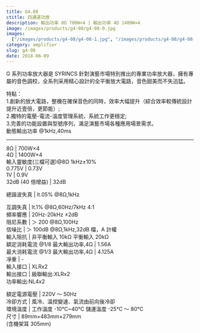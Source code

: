 ```yaml
---
title: G4.08
ctitle: 四通道功放
description: 輸出功率 8Ω 700W×4 | 輸出功率 4Ω 1400W×4
image: /images/products/g4-08/g4-08-0.jpg
images:
  ["/images/products/g4-08/g4-08-1.jpg", "/images/products/g4-08/g4-08-2.jpg"]
category: amplifier
slug: g4-08
date: 2018-06-09
---
```


G 系列功率放大器是 SYRINCS 針對演藝市場特別推出的專業功率放大器，擁有專屬的音色調校，全系列采用精心設計的全平衡放大電路，音色甜美而不失迅猛。

特點：  
1.創新的放大電路，整機在確保音色的同時，效率大幅提升（綜合效率較傳統設計提升近壹倍，更節能）;  
2.獨特的電壓-電流-溫度管理系統，系統工作更穩定;  
3.完善的功能設置與型號序列，滿足演藝市場各種應用場景需求。  
動態輸出功率 @1kHz,40ms

---

8Ω | 700W×4  
4Ω | 1400W×4  
輸入靈敏度(三檔可選)@8Ω 1kHz±10%  
0.775V | 0.73V  
1V | 0.9V  
32dB (40 倍增益) | 32dB

總諧波失真 | lt.05% @8Ω,1kHz

互調失真 | lt.1% @8Ω,60Hz/7kHz 4:1  
頻率響應 | 20Hz-20kHz ±2dB  
阻尼系數 | ＞ 200 @8Ω,100Hz  
信噪比 | ＞ 100dB @8Ω,1kHz,32dB 檔，A 計權  
輸入阻抗 | 非平衡輸入 10kΩ 平衡輸入 20kΩ  
額定消耗電流 @1/8 最大輸出功率,4Ω | 1.56A  
最大消耗電流 @1/3 最大輸出功率,4Ω | 4.125A  
凈重 | \-  
輸入接口 | XLRx2  
輸出接口 | 級聯輸出:XLRx2  
功率輸出:NL4x2

額定電源電壓 | 220V ～ 50Hz  
冷卻方式 | 風冷、溫控變速、氣流由前向後冷卻  
環境溫度 | 工作溫度 -10℃~40℃ 儲運溫度 -25℃ ～ 80℃  
尺寸 | 89mm×483mm×279mm  
(含機架耳 305mm)
